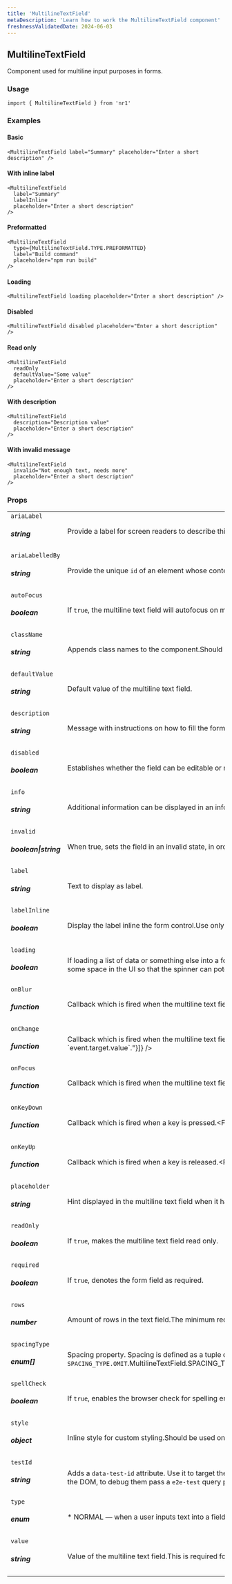 ```yaml
---
title: 'MultilineTextField'
metaDescription: 'Learn how to work the MultilineTextField component'
freshnessValidatedDate: 2024-06-03
---
```

## MultilineTextField

Component used for multiline input purposes in forms.

### Usage

```
import { MultilineTextField } from 'nr1'
```



### Examples

#### Basic

```
<MultilineTextField label="Summary" placeholder="Enter a short description" />
```



#### With inline label

```
<MultilineTextField
  label="Summary"
  labelInline
  placeholder="Enter a short description"
/>
```



#### Preformatted

```
<MultilineTextField
  type={MultilineTextField.TYPE.PREFORMATTED}
  label="Build command"
  placeholder="npm run build"
/>
```



#### Loading

```
<MultilineTextField loading placeholder="Enter a short description" />
```



#### Disabled

```
<MultilineTextField disabled placeholder="Enter a short description" />
```



#### Read only

```
<MultilineTextField
  readOnly
  defaultValue="Some value"
  placeholder="Enter a short description"
/>
```



#### With description

```
<MultilineTextField
  description="Description value"
  placeholder="Enter a short description"
/>
```



#### With invalid message

```
<MultilineTextField
  invalid="Not enough text, needs more"
  placeholder="Enter a short description"
/>
```



### Props

|                                |                                                                                                                                                                                                                                                                                                                                                                                                                                                                                                                                    |
| ------------------------------ | ---------------------------------------------------------------------------------------------------------------------------------------------------------------------------------------------------------------------------------------------------------------------------------------------------------------------------------------------------------------------------------------------------------------------------------------------------------------------------------------------------------------------------------- |
| `ariaLabel` <h5>string</h5>        | Provide a label for screen readers to describe this input. This is only required if the screen reader label should be different to the `label` prop, or if you are not providing a `label` prop at all.                                                                                                                                                                                                                                                                                                                            |
| `ariaLabelledBy` <h5>string</h5>   | Provide the unique `id` of an element whose contents describe this input for screen readers. This is only required if the screen reader label should be different to the `label` prop, or if you are not providing a `label` prop at all. Use this or `ariaLabel`, not both.                                                                                                                                                                                                                                                       |
| `autoFocus` <h5>boolean</h5>       | If `true`, the multiline text field will autofocus on mount.                                                                                                                                                                                                                                                                                                                                                                                                                                                                       |
| `className` <h5>string</h5>        | Appends class names to the component.Should be used only for positioning and spacing purposes.                                                                                                                                                                                                                                                                                                                                                                                                                                     |
| `defaultValue` <h5>string</h5>     | Default value of the multiline text field.                                                                                                                                                                                                                                                                                                                                                                                                                                                                                         |
| `description` <h5>string</h5>      | Message with instructions on how to fill the form field.                                                                                                                                                                                                                                                                                                                                                                                                                                                                           |
| `disabled` <h5>boolean</h5>        | Establishes whether the field can be editable or not.                                                                                                                                                                                                                                                                                                                                                                                                                                                                              |
| `info` <h5>string</h5>             | Additional information can be displayed in an info tooltip next to the Label.                                                                                                                                                                                                                                                                                                                                                                                                                                                      |
| `invalid` <h5>boolean\|string</h5> | When true, sets the field in an invalid state, in order to notify the user attention is needed over this particular field. This property can be a `boolean` field or a `string`. When it is a `string`, as well as the invalid state being shown, the text will be shown below.                                                                                                                                                                                                                                                    |
| `label` <h5>string</h5>            | Text to display as label.                                                                                                                                                                                                                                                                                                                                                                                                                                                                                                          |
| `labelInline` <h5>boolean</h5>     | Display the label inline the form control.Use only when the component is not inside a `Form`. In that case set `layoutType` to `Form.LAYOUT_TYPE.SPLIT` in the `Form` component.                                                                                                                                                                                                                                                                                                                                                   |
| `loading` <h5>boolean</h5>         | If loading a list of data or something else into a form field, indicate to the user that something is loading by using the loading state form.Used to inform that the field might load values dynamically. When set to `true`, shows a loading spinner; and when set to `false`, reserves some space in the UI so that the spinner can potentially be shown.Do not set the property (or set it to `undefined`) if the field is not expected to get loading at any given point in time.                                             |
| `onBlur` <h5>function</h5>         | Callback which is fired when the multiline text field loses focus.<FunctionDefinition returnValue={[]} arguments={[{"name":"event","type":"React.FocusEvent","description":"Event source of the callback."}]} />                                                                                                                                                                                                                                                                                               |
| `onChange` <h5>function</h5>       | Callback which is fired when the multiline text field value changes.<FunctionDefinition returnValue={[]} arguments={[{"name":"event","type":"React.ChangeEvent","description":"Event source of the callback. You\\n can pull out the new value by accessing \`event.target.value\`."}]} />                                                                                                                                                                                                                     |
| `onFocus` <h5>function</h5>        | Callback which is fired when the multiline text field gets focus.<FunctionDefinition returnValue={[]} arguments={[{"name":"event","type":"React.FocusEvent","description":"Event source of the callback."}]} />                                                                                                                                                                                                                                                                                                |
| `onKeyDown` <h5>function</h5>      | Callback which is fired when a key is pressed.<FunctionDefinition returnValue={[]} arguments={[{"name":"event","type":"React.KeyboardEvent","description":"Event source of the callback."}]} />                                                                                                                                                                                                                                                                                                                |
| `onKeyUp` <h5>function</h5>        | Callback which is fired when a key is released.<FunctionDefinition returnValue={[]} arguments={[{"name":"event","type":"React.KeyboardEvent","description":"Event source of the callback."}]} />                                                                                                                                                                                                                                                                                                               |
| `placeholder` <h5>string</h5>      | Hint displayed in the multiline text field when it has no value.                                                                                                                                                                                                                                                                                                                                                                                                                                                                   |
| `readOnly` <h5>boolean</h5>        | If `true`, makes the multiline text field read only.                                                                                                                                                                                                                                                                                                                                                                                                                                                                               |
| `required` <h5>boolean</h5>        | If `true`, denotes the form field as required.                                                                                                                                                                                                                                                                                                                                                                                                                                                                                     |
| `rows` <h5>number</h5>             | Amount of rows in the text field.The minimum required is five rows.                                                                                                                                                                                                                                                                                                                                                                                                                                                                |
| `spacingType` <h5>enum[]</h5>     | Spacing property. Spacing is defined as a tuple of zero to four values, which follow the same conventions as CSS properties like `margin` or `padding`. To omit a value, use `SPACING_TYPE.OMIT`.<OptionReference array>MultilineTextField.SPACING_TYPE.EXTRA_LARGEMultilineTextField.SPACING_TYPE.LARGEMultilineTextField.SPACING_TYPE.MEDIUMMultilineTextField.SPACING_TYPE.NONEMultilineTextField.SPACING_TYPE.OMITMultilineTextField.SPACING_TYPE.SMALL</OptionReference> |
| `spellCheck` <h5>boolean</h5>      | If `true`, enables the browser check for spelling errors.                                                                                                                                                                                                                                                                                                                                                                                                                                                                          |
| `style` <h5>object</h5>            | Inline style for custom styling.Should be used only for positioning and spacing purposes.                                                                                                                                                                                                                                                                                                                                                                                                                                          |
| `testId` <h5>string</h5>           | Adds a `data-test-id` attribute. Use it to target the component in unit and E2E tests.For a test id to be valid, prefix it with your nerdpack id, followed up by a dot.For example, `my-nerdpack.some-element`.**Note:** You might not see `data-test-id` attributes as they are removed from the DOM, to debug them pass a `e2e-test` query parameter to the URL.                                                                                                                                                                 |
| `type` <h5>enum</h5>               | * NORMAL — when a user inputs text into a field * PERFORMATTED — when a user needs to enter monospaced content<OptionReference>MultilineTextField.TYPE.NORMALMultilineTextField.TYPE.PREFORMATTED>                                                                                                                                                                                                                                                                                                     |
| `value` <h5>string</h5>            | Value of the multiline text field.This is required for a controlled component.                                                                                                                                                                                                                                                                                                                                                                                                                                                     |